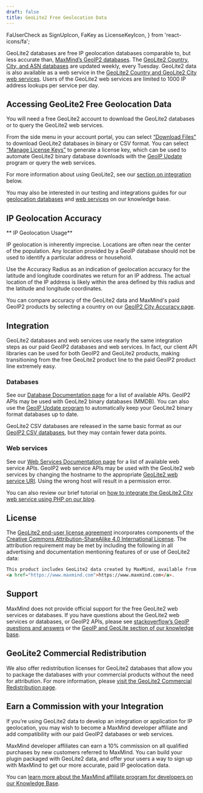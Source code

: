 ```yaml
---
draft: false
title: GeoLite2 Free Geolocation Data
---
```


  FaUserCheck as SignUpIcon,
  FaKey as LicenseKeyIcon,
} from 'react-icons/fa';

GeoLite2 databases are free IP geolocation databases comparable to, but less
accurate than, [MaxMind’s GeoIP2
databases](https://www.maxmind.com/en/geoip2-databases). The [GeoLite2 Country,
City, and ASN
databases](/static/pdf/GeoLite2-IP-MetaData-Databases-Comparison-Chart.pdf) are
updated weekly, every Tuesday. GeoLite2 data is also available as a web service
in the [GeoLite2 Country and GeoLite2 City web
services](/static/pdf/GeoLite2-and-GeoIP2-Precision-Web-Services-Comparison.pdf). Users of
the GeoLite2 web services are limited to 1000 IP address lookups per service
per day.

## Accessing GeoLite2 Free Geolocation Data

You will need a free GeoLite2 account to download the GeoLite2 databases or to
query the GeoLite2 web services.

<LinkGroupContainer>
  <LinkGroup>
    <LinkGroupCard
      description="Receive download access to GeoLite2 databases or query access to GeoLite2 web services at no charge."
      heading="Sign Up for GeoLite2"
      icon={SignUpIcon}
      to="https://www.maxmind.com/en/geolite2/signup"
    />
    <LinkGroupCard
      description="License keys are used to query the web services and authenticate the GeoIP Update program."
      heading="Generate a License Key"
      icon={LicenseKeyIcon}
      to="https://www.maxmind.com/en/accounts/current/license-key"
    />
  </LinkGroup>
</LinkGroupContainer>

From the side menu in your account portal, you can select
[“Download  Files”](https://www.maxmind.com/en/accounts/current/geoip/downloads)
to download GeoLite2 databases in binary or CSV format. You can select
[“Manage License Keys”](https://www.maxmind.com/en/accounts/current/license-key)
to generate a license key, which can be used to automate GeoLite2 binary
database downloads with the
[GeoIP Update](/geoip/updating-databases/#using-geoip-update) program or query
the web services.

For more information about using GeoLite2, see our [section on
integration](#integration) below.

You may also be interested in our testing and integrations guides for our
[geolocation databases](https://support.maxmind.com/hc/en-us/articles/4408216183835-Test-Databases-and-Lookup-IPs)
and [web services](https://support.maxmind.com/hc/en-us/articles/4408248793627-Test-the-Web-Services)
on our knowledge base.

## IP Geolocation Accuracy

<Alert type="warning">
  ** IP Geolocation Usage**

  IP geolocation is inherently imprecise. Locations are often near the center of
  the population. Any location provided by a GeoIP database should not be used
  to identify a particular address or household.
</Alert>

Use the Accuracy Radius as an indication of geolocation accuracy for the
latitude and longitude coordinates we return for an IP address. The actual
location of the IP address is likely within the area defined by this radius and
the latitude and longitude coordinates.

You can compare accuracy of the GeoLite2 data and MaxMind's paid GeoIP2
products by selecting a country on our [GeoIP2 City Accuracy
page](https://www.maxmind.com/en/geoip2-city-accuracy-comparison).

## Integration

GeoLite2 databases and web services use nearly the same integration steps as
our paid GeoIP2 databases and web services.  In fact, our client API libraries
can be used for both GeoIP2 and GeoLite2 products, making transitioning from
the free GeoLite2 product line to the paid GeoIP2 product line extremely easy.

### Databases

See our [Database Documentation
page](/geoip/docs/databases#official-api-clients) for a list of available APIs.
GeoIP2 APIs may be used with GeoLite2 binary databases (MMDB). You can also use
the [GeoIP Update program](/geoip/updating-databases/#using-geoip-update) to
automatically keep your GeoLite2 binary format databases up to date.

GeoLite2 CSV databases are released in the same basic format as our [GeoIP2
CSV databases](/geoip/docs/databases/city-and-country#csv-databases), but they
may contain fewer data points.

### Web services

See our [Web Services Documentation
page](/geoip/docs/web-services#official-api-clients) for a list of available web
service APIs. GeoIP2 web service APIs may be used with the GeoLite2 web services
by changing the hostname to the appropriate [GeoLite2 web service
URI](/geoip/docs/web-services/requests#geolite2-endpoints). Using the wrong host
will result in a permission error.

You can also review our brief tutorial on [how to integrate the GeoLite2 City
web service using PHP on our
blog](https://blog.maxmind.com/2021/01/11/integrating-maxminds-free-and-paid-ip-geolocation-web-services-in-php/).

## License
The [GeoLite2 end-user license
agreement](https://www.maxmind.com/en/geolite2/eula) incorporates components of
the [Creative Commons Attribution-ShareAlike 4.0 International
License](https://creativecommons.org/licenses/by-sa/4.0/). The attribution
requirement may be met by including the following in all advertising and
documentation mentioning features of or use of GeoLite2 data:

```html
This product includes GeoLite2 data created by MaxMind, available from
<a href="https://www.maxmind.com">https://www.maxmind.com</a>.
```

## Support

MaxMind does not provide official support for the free GeoLite2 web services or
databases. If you have questions about the GeoLite2 web services or databases,
or GeoIP2 APIs, please see [stackoverflow’s GeoIP questions and
answers](https://stackoverflow.com/questions/tagged/geoip) or the [GeoIP and
GeoLite section of our knowledge base](https://support.maxmind.com/hc/en-us/categories/1260801446650-GeoIP2-and-GeoLite2).

## GeoLite2 Commercial Redistribution
We also offer redistribution licenses for GeoLite2 databases that allow you to
package the databases with your commercial products without the need for
attribution. For more information, please [visit the GeoLite2 Commercial
Redistribution
page](https://www.maxmind.com/en/geolite2-commercial-redistribution).

## Earn a Commission with your Integration

If you’re using GeoLite2 data to develop an integration or application for IP
geolocation, you may wish to become a MaxMind developer affiliate and add
compatibility with our paid GeoIP2 databases or web services.

MaxMind developer affiliates can earn a 10% commission on all qualified
purchases by new customers referred to MaxMind. You can build your plugin
packaged with GeoLite2 data, and offer your users a way to sign up with MaxMind
to get our more accurate, paid IP geolocation data.

You can [learn more about the MaxMind affiliate program for developers on our
Knowledge Base](https://support.maxmind.com/hc/en-us/sections/5066199198619-Affiliate-Program).
